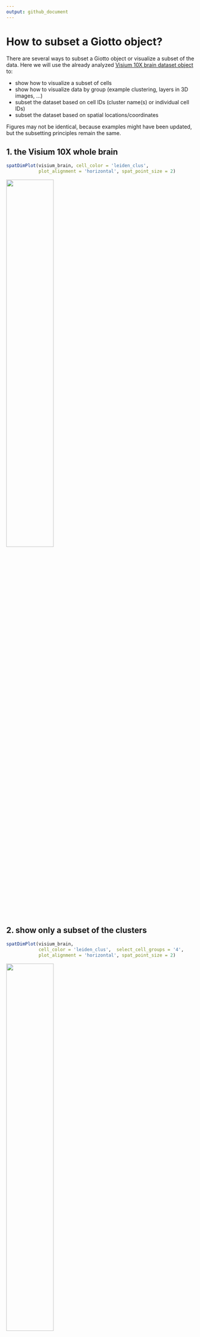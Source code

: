 ```yaml
---
output: github_document
---
```


# How to subset a Giotto object?

There are several ways to subset a Giotto object or visualize a subset of the data. Here we will use the already analyzed [Visium 10X brain dataset object](./mouse_visium_brain_200325.html) to:

- show how to visualize a subset of cells  
- show how to visualize data by group (example clustering, layers in 3D images, ...)  
- subset the dataset based on cell IDs (cluster name(s) or individual cell IDs)   
- subset the dataset based on spatial locations/coordinates   

Figures may not be identical, because examples might have been updated, but the subsetting principles remain the same.



## 1. the Visium 10X whole brain  
```r
spatDimPlot(visium_brain, cell_color = 'leiden_clus',
            plot_alignment = 'horizontal', spat_point_size = 2)
```

![](../inst/howtos/subset_giotto/vignette_1/1_whole_brain.png){ width=50% }


## 2. show only a subset of the clusters 
```r
spatDimPlot(visium_brain,
            cell_color = 'leiden_clus',  select_cell_groups = '4',
            plot_alignment = 'horizontal', spat_point_size = 2)
```

![](../inst/howtos/subset_giotto/vignette_1/2_whole_brain_clus4.png){ width=50% }



## 3. show only a subset of the clusters, excluding not selected cells
```r
spatDimPlot(visium_brain,
            cell_color = 'leiden_clus',  select_cell_groups = '4', show_other_cells = F,
            plot_alignment = 'horizontal', spat_point_size = 2)
```

![](../inst/howtos/subset_giotto/vignette_1/3_whole_brain_clus4_noOther.png){ width=50% }




## 4. create spatial plots grouped by the leiden clustering result
```r
spatPlot(visium_brain,
         group_by = 'leiden_clus', group_by_subset = c(1:8),
         cell_color = 'leiden_clus', cow_n_col = 4,
         point_size = 1, axis_text = 6, axis_title = 6, legend_text = 6)
```

![](../inst/howtos/subset_giotto/vignette_1/4_whole_brain_by_group_leiden_1.png){ width=50% }


```r
spatPlot(visium_brain,
         group_by = 'leiden_clus', group_by_subset = c(9:16),
         cell_color = 'leiden_clus', cow_n_col = 4,
         point_size = 1, axis_text = 6, axis_title = 6, legend_text = 6)
```

![](../inst/howtos/subset_giotto/vignette_1/4_whole_brain_by_group_leiden_2.png){ width=50% }


## 5. create dimension plots grouped by the HMRF result
```r
spatDimPlot(visium_brain, cell_color = 'HMRF_k12_b.1',
            plot_alignment = 'horizontal', spat_point_size = 2)
```

![](../inst/howtos/subset_giotto/vignette_1/5_whole_brain_HMRF.png){ width=50% }


```r
dimPlot(visium_brain,
         group_by = 'HMRF_k12_b.1', group_by_subset = c(1:6),
         cell_color = 'leiden_clus', cow_n_col = 3,
         point_size = 1, axis_text = 6, axis_title = 6, legend_text = 6)
```

![](../inst/howtos/subset_giotto/vignette_1/5_whole_brain_by_group_HMRF_1.png){ width=50% }


```r
dimPlot(visium_brain,
        group_by = 'HMRF_k12_b.1', group_by_subset = c(7:14),
        cell_color = 'leiden_clus', cow_n_col = 3,
        point_size = 1, axis_text = 6, axis_title = 6, legend_text = 6)
```

![](../inst/howtos/subset_giotto/vignette_1/5_whole_brain_by_group_HMRF_2.png){ width=50% }
 


## 6. Create a new Giotto object by subsetting selected clusters
```r
metadata = pDataDT(visium_brain)
subset_cell_IDs = metadata[leiden_clus %in% c(4, 5, 8, 13)]$cell_ID
visium_brain_small = subsetGiotto(visium_brain, cell_ids = subset_cell_IDs)

spatDimPlot(visium_brain_small,
            cell_color = 'leiden_clus', 
            plot_alignment = 'horizontal', spat_point_size = 2.5)
```

![](../inst/howtos/subset_giotto/vignette_1/6_subset_brain.png){ width=50% }

```r
spatDimPlot(visium_brain_small,
            cell_color = 'nr_genes', color_as_factor = F,
            plot_alignment = 'horizontal', spat_point_size = 2.5)
```

![](../inst/howtos/subset_giotto/vignette_1/6_subset_brain_nr_genes.png){ width=50% }





## 7.  Create a new Giotto object by subsetting based on spatial coordinates/locations
```r
DG_subset = subsetGiottoLocs(visium_brain,
                             x_max = 6500, x_min = 3000,
                             y_max = -2500, y_min = -5500)

spatDimPlot(DG_subset,
            cell_color = 'leiden_clus', 
            plot_alignment = 'horizontal', spat_point_size = 4,
            save_param = list(save_name = '6_DG_loc_subset', base_height = 4))
```
![](../inst/howtos/subset_giotto/vignette_1/7_DG_loc_subset.png){ width=50% }





